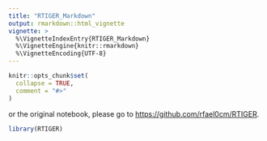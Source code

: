 ```yaml
---
title: "RTIGER_Markdown"
output: rmarkdown::html_vignette
vignette: >
  %\VignetteIndexEntry{RTIGER_Markdown}
  %\VignetteEngine{knitr::rmarkdown}
  %\VignetteEncoding{UTF-8}
---
```


```r
knitr::opts_chunk$set(
  collapse = TRUE,
  comment = "#>"
)
```

or the original notebook, please go to
<https://github.com/rfael0cm/RTIGER>.
```r
library(RTIGER)
```
